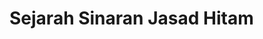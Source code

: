 # Sejarah Sinaran Jasad Hitam

<!-- TODO IDEA Ambil graf asal yang memuatkan model Planck ke data untuk ambil nilai h. Tapi aku tak ingat mana bendanya -->